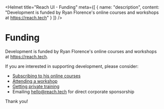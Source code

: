 
<Helmet
  title="Reach UI - Funding"
  meta={[
    {
      name: "description",
      content: "Development is funded by Ryan Florence's online courses and workshops at https://reach.tech"
    }
  ]}
/>

# Funding

Development is funded by Ryan Florence's online courses and workshops at https://reach.tech.

If you are interested in supporting development, please consider:

- [Subscribing to his online courses](https://reach.tech/courses)
- [Attending a workshop](https://reach.tech/workshops)
- [Getting private training](https://reach.tech/training)
- Emailing [hello@reach.tech](mailto:hello@reach.tech) for direct corporate sponsorship

Thank you!
